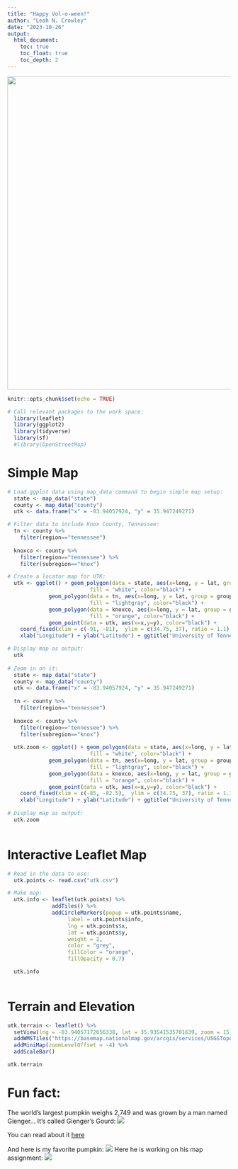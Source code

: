 ```yaml
---
title: "Happy Vol-o-ween!"
author: "Leah N. Crowley"
date: "2023-10-26"
output:
  html_document:
    toc: true
    toc_float: true
    toc_depth: 2
---
```


![](volween.webp){width="708"}

```r
knitr::opts_chunk$set(echo = TRUE)

# Call relevant packages to the work space: 
  library(leaflet)
  library(ggplot2)
  library(tidyverse)
  library(sf)
  #library(OpenStreetMap)

```

# Simple Map

```r

# Load ggplot data using map_data command to begin simple map setup:
  state <- map_data("state")
  county <- map_data("county")
  utk <- data.frame("x" = -83.94057924, "y" = 35.947249271)

# Filter data to include Knox County, Tennessee:
  tn <- county %>% 
    filter(region=="tennessee")
  
  knoxco <- county %>% 
    filter(region=="tennessee") %>% 
    filter(subregion=="knox")

# Create a locator map for UTK:
  utk <- ggplot() + geom_polygon(data = state, aes(x=long, y = lat, group = group),
                          fill = "white", color="black") + 
             geom_polygon(data = tn, aes(x=long, y = lat, group = group),
                          fill = "lightgray", color="black") + 
             geom_polygon(data = knoxco, aes(x=long, y = lat, group = group),
                          fill = "orange", color="black") + 
             geom_point(data = utk, aes(x=x,y=y), color="black") +
    coord_fixed(xlim = c(-91, -81),  ylim = c(34.75, 37), ratio = 1.1) + 
    xlab("Longitude") + ylab("Latitude") + ggtitle("University of Tennessee, Knox County, TN")

# Display map as output: 
  utk
  
# Zoom in on it:
  state <- map_data("state")
  county <- map_data("county")
  utk <- data.frame("x" = -83.94057924, "y" = 35.947249271)
  
  tn <- county %>% 
    filter(region=="tennessee")
  
  knoxco <- county %>% 
    filter(region=="tennessee") %>% 
    filter(subregion=="knox")
  
  utk.zoom <- ggplot() + geom_polygon(data = state, aes(x=long, y = lat, group = group),
                          fill = "white", color="black") + 
             geom_polygon(data = tn, aes(x=long, y = lat, group = group),
                          fill = "lightgray", color="black") + 
             geom_polygon(data = knoxco, aes(x=long, y = lat, group = group),
                          fill = "orange", color="black") + 
             geom_point(data = utk, aes(x=x,y=y), color="black") +
    coord_fixed(xlim = c(-85, -82.5),  ylim = c(34.75, 37), ratio = 1.1) + 
    xlab("Longitude") + ylab("Latitude") + ggtitle("University of Tennessee, Knox County, TN")
  
# Display map as output:
  utk.zoom
  
```

# Interactive Leaflet Map

```r

# Read in the data to use:
  utk.points <- read.csv("utk.csv")

# Make map: 
  utk.info <- leaflet(utk.points) %>% 
              addTiles() %>%
              addCircleMarkers(popup = utk.points$name,
                   label = utk.points$info,
                   lng = utk.points$x, 
                   lat = utk.points$y,
                   weight = 2,
                   color = "grey",
                   fillColor = "orange",
                   fillOpacity = 0.7)

  utk.info 
  
```

# Terrain and Elevation

```r

utk.terrain <- leaflet() %>% 
  setView(lng = -83.94057172656338, lat = 35.93541535701639, zoom = 15) %>%
  addWMSTiles("https://basemap.nationalmap.gov/arcgis/services/USGSTopo/MapServer/WmsServer", layers = "0") %>%
  addMiniMap(zoomLevelOffset = -4) %>%
  addScaleBar()

utk.terrain

```

# Fun fact:

The world's largest pumpkin weighs 2,749 and was grown by a man named Gienger... It's called Gienger's Gourd: 
![](pumpkin.webp) 

You can read about it [here](https://www.smithsonianmag.com/smart-news/minnesota-mans-latest-giant-pumpkin-shatters-world-record-with-2749-pound-gourd-180983045/#:~:text=Weighing%20in%20at%202%2C749%20pounds,Minnesota%20Public%20Radio%20(MPR).)

And here is my favorite pumpkin: 
![](walt.jpg)
Here he is working on his map assignment: 
![](walt1.jpg)

